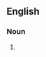 {{also|airconditioners|air conditioners}}

==English==

===Noun===
{{head|en|noun form}}

# {{plural of|air-conditioner|lang=en}}